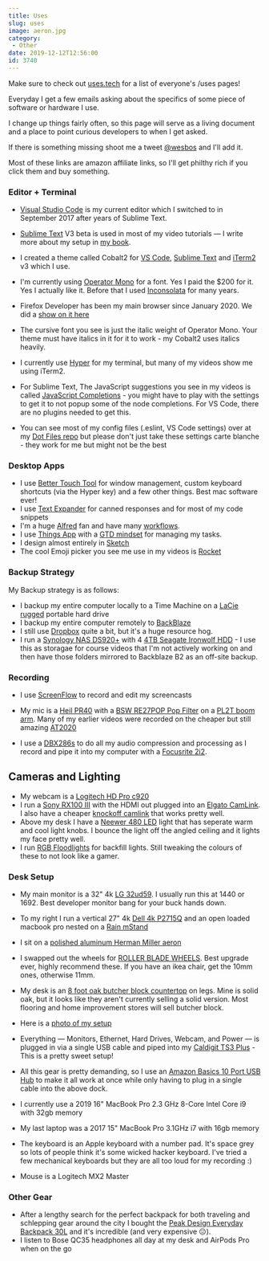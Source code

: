 ```yaml
---
title: Uses
slug: uses
image: aeron.jpg
category:
 - Other
date: 2019-12-12T12:56:00
id: 3740
---
```


Make sure to check out [uses.tech](https://uses.tech) for a list of everyone's /uses pages!


Everyday I get a few emails asking about the specifics of some piece of software or hardware I use.

I change up things fairly often, so this page will serve as a living document and a place to point curious developers to when I get asked.

If there is something missing shoot me a tweet <a href="https://twitter.com/wesbos">@wesbos</a> and I'll add it.

Most of these links are amazon affiliate links, so I'll get philthy rich if you click them and buy something.

### Editor + Terminal

* <a href="https://code.visualstudio.com/">Visual Studio Code</a> is my current editor which I switched to in September 2017 after years of Sublime Text.
* <a href="http://SublimeText.com/3dev">Sublime Text</a> V3 beta is used in most of my video tutorials — I write more about my setup in <a href="http://SublimeTextBook.com">my book</a>.
* I created a theme called Cobalt2 for <a href="https://marketplace.visualstudio.com/items?itemName=wesbos.theme-cobalt2">VS Code</a>, <a href="https://packagecontrol.io/packages/Theme%20-%20Cobalt2">Sublime Text</a> and <a href="https://github.com/wesbos/Cobalt2-iterm">iTerm2</a> v3 which I use.

* I'm currently using <a href="http://www.typography.com/fonts/operator/overview/">Operator Mono</a> for a font. Yes I paid the $200 for it. Yes I actually like it. Before that I used <a href="http://www.levien.com/type/myfonts/inconsolata.html">Inconsolata</a> for many years.

* Firefox Developer has been my main browser since January 2020. We did a <a href="https://syntax.fm/show/213/hasty-treat-a-month-on-firefox">show on it here</a>

* The cursive font you see is just the italic weight of Operator Mono. Your theme must have italics in it for it to work - my Cobalt2 uses italics heavily.
* I currently use <a href="https://hyper.is/">Hyper</a> for my terminal, but many of my videos show me using iTerm2.

* For Sublime Text, The JavaScript suggestions you see in my videos is called <a href="https://packagecontrol.io/packages/JavaScript%20Completions">JavaScript Completions</a> - you might have to play with the settings to get it to not popup some of the node completions. For VS Code, there are no plugins needed to get this.

* You can see most of my config files (.eslint, VS Code settings) over at my <a href="https://github.com/wesbos/dotfiles">Dot Files repo</a> but please don't just take these settings carte blanche - they work for me but might not be the best


### Desktop Apps
* I use <a href="https://folivora.ai/">Better Touch Tool</a> for window management, custom keyboard shortcuts (via the Hyper key) and a few other things. Best mac software ever!
* I use <a href="https://smilesoftware.com/textexpander">Text Expander</a> for canned responses and for most of my code snippets
* I'm a huge <a href="https://www.alfredapp.com/">Alfred</a> fan and have many <a href="http://wes.io/fY7q">workflows</a>.
* I use <a href="https://culturedcode.com/things/">Things App</a> with a <a href="http://gettingthingsdone.com/">GTD mindset</a> for managing my tasks.
* I design almost entirely in <a href="https://www.sketchapp.com/">Sketch</a>
* The cool Emoji picker you see me use in my videos is <a href="http://matthewpalmer.net/rocket/">Rocket</a>

### Backup Strategy
My Backup strategy is as follows:

* I backup my entire computer locally to a Time Machine on a [LaCie rugged](https://amzn.to/3ti4IMp) portable hard drive
* I backup my entire computer remotely to <a href="https://secure.backblaze.com/r/008x60">BackBlaze</a>
* I still use <a href="http://dropbox.com">Dropbox</a> quite a bit, but it's a huge resource hog.
* I run a <a href="https://amzn.to/3cvGMzf">Synology NAS DS920+</a> with 4 <a href="https://amzn.to/36S8lzh">4TB Seagate Ironwolf HDD</a> - I use this as storagae for course videos that I'm not actively working on and then have those folders mirrored to Backblaze B2 as an off-site backup.

### Recording
* I use <a href="https://www.telestream.net/screenflow/">ScreenFlow</a> to record and edit my screencasts
* My mic is a <a href="https://amzn.to/36AOpR2">Heil PR40</a> with a <a href="https://www.amazon.com/gp/product/B011SRQ24G/">BSW RE27POP Pop Filter</a> on a <a href="http://www.amazon.com/gp/product/B000SZVZ74/ref=as_li_qf_sp_asin_il_tl?ie=UTF8&camp=1789&creative=9325&creativeASIN=B000SZVZ74&linkCode=as2&tag=webo080-20&linkId=HJ6K3KRLOL5XJJSC">PL2T boom arm</a>. Many of my earlier videos were recorded on the cheaper but still amazing <a href="http://www.amazon.com/gp/product/B0006H92QK/ref=as_li_qf_sp_asin_il_tl?ie=UTF8&camp=1789&creative=9325&creativeASIN=B0006H92QK&linkCode=as2&tag=webo080-20&linkId=PHY64E6Y43GHI55T">AT2020</a>

* I use a <a href="http://www.amazon.com/gp/product/B004LWH79A/ref=as_li_qf_sp_asin_il_tl?ie=UTF8&camp=1789&creative=9325&creativeASIN=B004LWH79A&linkCode=as2&tag=webo080-20&linkId=E3KFCLCQIXXLC7W4">DBX286s</a> to do all my audio compression and processing as I record and pipe it into my computer with a <a href="http://www.amazon.com/gp/product/B005OZE9SA/ref=as_li_qf_sp_asin_il_tl?ie=UTF8&camp=1789&creative=9325&creativeASIN=B005OZE9SA&linkCode=as2&tag=webo080-20&linkId=ELZASVHMTR6ZTNYL">Focusrite 2i2</a>.

## Cameras and Lighting
* My webcam is a <a href="https://www.amazon.com/gp/product/B006JH8T3S/ref=as_li_qf_sp_asin_il_tl?ie=UTF8&tag=webo080-20&camp=1789&creative=9325&linkCode=as2&creativeASIN=B006JH8T3S&linkId=65a64ee5dd16f2fa18faf2f2d33d0538">Logitech HD Pro c920</a>
* I run a <a href="https://amzn.to/36wUePu">Sony RX100 III</a> with the HDMI out plugged into an <a href="https://amzn.to/3avQNts">Elgato CamLink</a>. I also have a cheaper <a href="https://amzn.to/36B6rmj">knockoff camlink</a> that works pretty well.
* Above my desk I have a <a href="https://amzn.to/3czWWHR">Neewer 480 LED</a> light that has seperate warm and cool light knobs. I bounce the light off the angled ceiling and it lights my face pretty well.
* I run [RGB Floodlights](https://amzn.to/3oGJPXG) for backfill lights. Still tweaking the colours of these to not look like a gamer.

### Desk Setup

* My main monitor is a 32" 4k <a href="https://amzn.to/2SYuX8G">LG 32ud59</a>. I usually run this at 1440 or 1692. Best developer monitor bang for your buck hands down.
* To my right I run a vertical 27" 4k <a href="http://www.amazon.com/gp/product/B00PC9HFO8/ref=as_li_qf_sp_asin_il_tl?ie=UTF8&camp=1789&creative=9325&creativeASIN=B00PC9HFO8&linkCode=as2&tag=webo080-20&linkId=5VCVP6ZUPF5GLCUJ">Dell 4k P2715Q</a> and an open loaded macbook pro nested on a <a href="http://www.amazon.com/gp/product/B000OOYECC/ref=as_li_qf_sp_asin_il_tl?ie=UTF8&camp=1789&creative=9325&creativeASIN=B000OOYECC&linkCode=as2&tag=webo080-20&linkId=XWDACWNC2JWRF3DQ">Rain mStand</a>
* I sit on a <a href="http://www.amazon.com/gp/product/B000LTAO8S/ref=as_li_qf_sp_asin_il_tl?ie=UTF8&camp=1789&creative=9325&creativeASIN=B000LTAO8S&linkCode=as2&tag=webo080-20&linkId=6G4M6ZR4CYKT3TM5">polished aluminum Herman Miller aeron</a>
* I swapped out the wheels for [ROLLER BLADE WHEELS](https://amzn.to/35zIwUF). Best upgrade ever, highly recommend these. If you have an ikea chair, get the 10mm ones, otherwise 11mm.
* My desk is an <a href="https://www.ikea.com/us/en/p/karlby-countertop-oak-veneer-70335207/">8 foot oak butcher block countertop</a> on legs. Mine is solid oak, but it looks like they aren't currently selling a solid version. Most flooring and home improvement stores will sell butcher block.
* Here is a <a href="https://twitter.com/wesbos/status/1060643936140738560">photo of my setup</a>
* Everything — Monitors, Ethernet, Hard Drives, Webcam, and Power — is plugged in via a single USB cable and piped into my <a href="https://amzn.to/2D9Jnx0">Caldigit TS3 Plus</a> - This is a pretty sweet setup!
* All this gear is pretty demanding, so I use an <a href="http://amzn.to/2kVaDCz">Amazon Basics 10 Port USB Hub</a> to make it all work at once while only having to plug in a single cable into the above dock.

* I currently use a 2019 16" MacBook Pro 2.3 GHz 8-Core Intel Core i9 with 32gb memory
* My last laptop was a 2017 15" MacBook Pro 3.1GHz i7 with 16gb memory
* The keyboard is an Apple keyboard with a number pad. It's space grey so lots of people think it's some wicked hacker keyboard. I've tried a few mechanical keyboards but they are all too loud for my recording :)
* Mouse is a Logitech MX2 Master

<h3>Other Gear</h3>

* After a lengthy search for the perfect backpack for both traveling and schlepping gear around the city I bought the <a href="http://amzn.to/2kHB4kc">Peak Design Everyday Backpack 30L</a> and it's incredible (and very expensive 😑).
* I listen to Bose QC35 headphones all day at my desk and AirPods Pro when on the go
